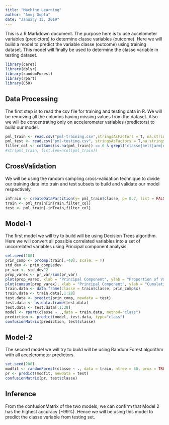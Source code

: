 ---
title: "Machine Learning"
author: "Anuj Gupta"
date: "January 13, 2019"
---

This is a R Markdown document. The purpose here is to use accelometer variables (predictors) to determine classe variables (outcome).
Here we will build a model to predict the variable classe (outcome) using training dataset. This model will finally be used to determine the classe variable in testing dataset.


```{r setup, include=FALSE}
library(caret)
library(dplyr)
library(randomForest)
library(rpart)
library(C50)
```

## Data Processing

The first step is to read the csv file for training and testing data in R. We will be removing all the columns having missing values from the dataset. Also we will be concentrating only on accelerometer variables (predictors) to build our model.

```{r DataProcessing}
pml_train <- read.csv("pml-training.csv",stringsAsFactors = T, na.strings = c("?", NA, "NA", " ", NULL, "#DIV/0!"))
pml_test <- read.csv("pml-testing.csv", stringsAsFactors = T,na.strings = c("?", NA, "NA", " ", NULL, "#DIV/0!"))
filter_col <- colSums(is.na(pml_train)) == 0 & grepl("classe|belt|arm|dumbell", names(pml_train)) 
#str(pml_train, list.len=ncol(pml_train))
```

## CrossValidation

We will be using the random sampling cross-validation technique to divide our training data into train and test subsets to build and validate our model respectively.

```{r Crossvaidation}
inTrain <- createDataPartition(y= pml_train$classe, p= 0.7, list = FALSE)
train <- pml_train[inTrain,filter_col]
test <- pml_train[-inTrain,filter_col]
```

## Model-1

The first model we will try to build will be using Decision Trees algorithm.
Here we will convert all possible correlated variables into a set of uncorrelated variables using Principal component analysis.

```{r PCA}
set.seed(100)
prin_comp <- prcomp(train[,-40], scale. = T)
std_dev <- prin_comp$sdev
pr_var <- std_dev^2
prop_varex <- pr_var/sum(pr_var)
plot(prop_varex, xlab = "Principal Component", ylab = "Proportion of Variance Explained", type = "b")
plot(cumsum(prop_varex), xlab = "Principal Component", ylab = "Cumulative Proportion of Variance Explained",type = "b")
train.data <- data.frame(classe = train$classe, prin_comp$x)
train.data <- train.data[,1:28]
test.data <- predict(prin_comp, newdata = test)
test.data <- as.data.frame(test.data)
test.data <- test.data[,1:28]
model <- rpart(classe ~ .,data = train.data, method="class")
prediction <- predict(model, test.data, type="class")
confusionMatrix(prediction, test$classe)
```

## Model-2

The second model we will try to build will be using Random Forest algorithm with all accelerometer predictors.

```{r Model1}
set.seed(200)
modfit <- randomForest(classe ~ ., data = train, ntree = 50, prox = TRUE)
pr <- predict(modfit, newdata = test)
confusionMatrix(pr, test$classe)
```

## Inference

From the confusionMatrix of the two models, we can confirm that Model 2 has the highest accuracy (~99%). Hence we will be using this model to predict the classe variable from testing set.